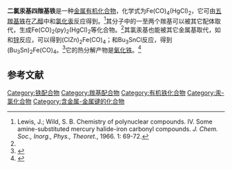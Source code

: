 {{Chembox
| Name = 
| NameEn = bis(chloromercuri)tetracarbonyliron
| ImageFile = Fe(CO)4(HgCl)2.png
|  ImageSize = 
|  ImageAlt = 
| IUPACName = 
| IUPACNameZh = 
| OtherNames = 
| Section1 = {{Chembox Identifiers
|   CASNo = 15281-84-2
|   CASNo_Ref = {{cascite|correct|CAS}}
|   PubChem = 
|   SMILES = Cl[Hg][Fe](=C=O)(=C=O)(=C=O)(=C=O)[Hg]Cl}}
| Section2 = {{Chembox Properties
| Fe=1 | Hg=2 | Cl=2 | C=4 | O=4
|   Appearance = 
|   Density = 
|   MeltingPt = 
|   BoilingPt = 
|   Solubility =  }}
| Section3 = {{Chembox Hazards
|   MainHazards = 
|   FlashPt = 
|   Autoignition =  }}
}}
'''二氯汞基四羰基铁'''是一种[[金属有机化合物|金属有机化合物]]，化学式为Fe(CO)<sub>4</sub>(HgCl)<sub>2</sub>，它可由[[五羰基铁|五羰基铁]]在[[乙醇|乙醇]]中和[[氯化汞|氯化汞]]反应得到。<ref name=Lewis>Lewis, J.; Wild, S. B. Chemistry of polynuclear compounds. IV. Some amine-​substituted mercury halide-​iron carbonyl compounds. ''J. Chem. Soc., Inorg., Phys., Theoret.'', 1966. 1: 69-72.</ref>其分子中的一至两个羰基可以被其它配体取代，生成Fe(CO)<sub>2</sub>(py)<sub>2</sub>(HgCl)<sub>2</sub>等化合物。<ref name=Lewis />其氯汞基也能被其它金属基取代，如和[[锌|锌]]反应，可以得到(ClZn)<sub>2</sub>Fe(CO)<sub>4</sub>；和Bu<sub>3</sub>SnCl反应，得到(Bu<sub>3</sub>Sn)<sub>2</sub>Fe(CO)<sub>4</sub>。<ref>{{cite journal|journal=Inorganic Chemistry|volume=18|issue=8|language=en|issn=0020-1669|date=1979-08|pages=2309–2311|doi=10.1021/ic50198a053|url=https://pubs.acs.org/doi/abs/10.1021/ic50198a053|title=Bis(chlorozinc)tetracarbonyliron: preparation, characterization and metathetical reactions with organotin chlorides|accessdate=2020-10-18|author=James M. Burlitch, Richard C. Winterton}}</ref>它的热分解产物是[[氧化铁|氧化铁]]。<ref>{{cite journal|last1=ZAMIAN|first1=José Roberto|last2=MAURO|first2=Antonio Eduardo|last3=NUNES|first3=Carolina Coimbra|last4=DE ALMEIDA|first4=Eduardo Tonon|title=Thermal decomposition and stability in a series of heterobimetallic carbonyl compounds of the type [Fe(CO)4(HgX)2] (X=Cl, Br, I)|journal=Eclética Química|volume=25|issue=0|year=2000|pages=89–95|issn=0100-4670|doi=10.1590/S0100-46702000000100008}}</ref>

==参考文献==
{{reflist}}

[[Category:铁配合物|Category:铁配合物]]
[[Category:羰基配合物|Category:羰基配合物]]
[[Category:有机铁化合物|Category:有机铁化合物]]
[[Category:汞-氯化合物|Category:汞-氯化合物]]
[[Category:含金属-金属键的化合物|Category:含金属-金属键的化合物]]